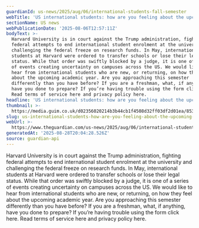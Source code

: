 ```yaml
---
guardianId: us-news/2025/aug/06/international-students-fall-semester
webTitle: 'US international students: how are you feeling about the upcoming semester?'
sectionName: US news
webPublicationDate: '2025-08-06T12:57:11Z'
bodyText: >-
  Harvard University is in court against the Trump administration, fighting
  federal attempts to end international student enrolment at the university and
  challenging the federal freeze on research funds. In May, international
  students at Harvard were ordered to transfer schools or lose their legal
  status. While that order was swiftly blocked by a judge, it is one of a series
  of events creating uncertainty on campuses across the US. We would like to
  hear from international students who are new, or returning, on how they feel
  about the upcoming academic year. Are you approaching this semester
  differently than you have before? If you are a freshman, what, if anything,
  have you done to prepare? If you’re having trouble using the form click here.
  Read terms of service here and privacy policy here.
headline: 'US international students: how are you feeling about the upcoming semester?'
thumbnail: >-
  https://media.guim.co.uk/d02356020214b3b44cb1f4508d32ff03df2d01ea/853_401_4331_3465/500.jpg
slug: us-international-students-how-are-you-feeling-about-the-upcoming-semester
webUrl: >-
  https://www.theguardian.com/us-news/2025/aug/06/international-students-fall-semester
generatedAt: '2025-08-28T20:04:28.526Z'
source: guardian-api
---
```

Harvard University is in court against the Trump administration, fighting federal attempts to end international student enrolment at the university and challenging the federal freeze on research funds. In May, international students at Harvard were ordered to transfer schools or lose their legal status. While that order was swiftly blocked by a judge, it is one of a series of events creating uncertainty on campuses across the US. We would like to hear from international students who are new, or returning, on how they feel about the upcoming academic year. Are you approaching this semester differently than you have before? If you are a freshman, what, if anything, have you done to prepare? If you’re having trouble using the form click here. Read terms of service here and privacy policy here.
